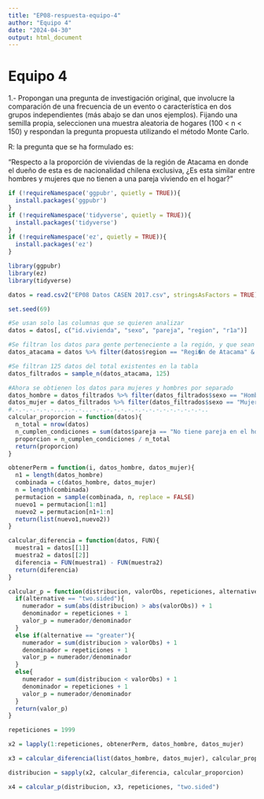 ```yaml
---
title: "EP08-respuesta-equipo-4"
author: "Equipo 4"
date: "2024-04-30"
output: html_document
---
```

# Equipo 4

1.- Propongan una pregunta de investigación original, que involucre la comparación de una frecuencia de un evento o característica en dos grupos independientes (más abajo se dan unos ejemplos). Fijando una semilla propia, seleccionen una muestra aleatoria de hogares (100 < n < 150) y respondan la pregunta propuesta utilizando el método Monte Carlo.

R: la pregunta que se ha formulado es:

"Respecto a la proporción de viviendas de la región de Atacama en donde el dueño de esta es de nacionalidad chilena exclusiva, ¿Es esta similar entre hombres y mujeres que no tienen a una pareja viviendo en el hogar?"

```r
if (!requireNamespace('ggpubr', quietly = TRUE)){
  install.packages('ggpubr')
}
if (!requireNamespace('tidyverse', quietly = TRUE)){
  install.packages('tidyverse')
}
if (!requireNamespace('ez', quietly = TRUE)){
  install.packages('ez')
}

library(ggpubr)
library(ez)
library(tidyverse)

datos = read.csv2("EP08 Datos CASEN 2017.csv", stringsAsFactors = TRUE)

set.seed(69)

#Se usan solo las columnas que se quieren analizar
datos = datos[, c("id.vivienda", "sexo", "pareja", "region", "r1a")]

#Se filtran los datos para gente perteneciente a la región, y que sean solo de nacionalidad chilena
datos_atacama = datos %>% filter(datos$region == "Regi�n de Atacama" & datos$r1a == "Chilena (Exclusiva)")

#Se filtran 125 datos del total existentes en la tabla
datos_filtrados = sample_n(datos_atacama, 125)

#Ahora se obtienen los datos para mujeres y hombres por separado
datos_hombre = datos_filtrados %>% filter(datos_filtrados$sexo == "Hombre")
datos_mujer = datos_filtrados %>% filter(datos_filtrados$sexo == "Mujer")
#.-.-.-.-.-.-...-.-.-...-.-.-.-.-.-.-.-.-.-.-.-.-.-.-.-..
calcular_proporcion = function(datos){
  n_total = nrow(datos)
  n_cumplen_condiciones = sum(datos$pareja == "No tiene pareja en el hogar")
  proporcion = n_cumplen_condiciones / n_total
  return(proporcion)
}

obtenerPerm = function(i, datos_hombre, datos_mujer){
  n1 = length(datos_hombre)
  combinada = c(datos_hombre, datos_mujer)
  n = length(combinada)
  permutacion = sample(combinada, n, replace = FALSE)
  nuevo1 = permutacion[1:n1]
  nuevo2 = permutacion[n1+1:n]
  return(list(nuevo1,nuevo2))
}

calcular_diferencia = function(datos, FUN){
  muestra1 = datos[[1]]
  muestra2 = datos[[2]]
  diferencia = FUN(muestra1) - FUN(muestra2)
  return(diferencia)
}

calcular_p = function(distribucion, valorObs, repeticiones, alternative){
  if(alternative == "two.sided"){
    numerador = sum(abs(distribucion) > abs(valorObs)) + 1
    denominador = repeticiones + 1
    valor_p = numerador/denominador
  }
  else if(alternative == "greater"){
    numerador = sum(distribucion > valorObs) + 1
    denominador = repeticiones + 1
    valor_p = numerador/denominador
  }
  else{
    numerador = sum(distribucion < valorObs) + 1
    denominador = repeticiones + 1
    valor_p = numerador/denominador
  }
  return(valor_p)
}

repeticiones = 1999

x2 = lapply(1:repeticiones, obtenerPerm, datos_hombre, datos_mujer)

x3 = calcular_diferencia(list(datos_hombre, datos_mujer), calcular_proporcion)

distribucion = sapply(x2, calcular_diferencia, calcular_proporcion)

x4 = calcular_p(distribucion, x3, repeticiones, "two.sided")
```

